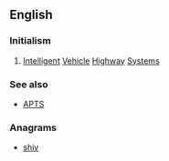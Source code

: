 ==English==

===Initialism===
{{head|en|initialism}}

# {{context|transport|lang=en}} [[intelligent|Intelligent]] [[vehicle|Vehicle]] [[highway|Highway]] [[systems|Systems]]

===See also===
* [[APTS]]

===Anagrams===
* [[shiv#English|shiv]]